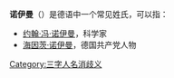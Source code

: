 '''诺伊曼'''（{{lang-de|Neumann}}）是德语中一个常见姓氏，可以指：
*[[约翰·冯·诺伊曼|约翰·冯·诺伊曼]]，科学家
*[[海因茨·诺伊曼|海因茨·诺伊曼]]，德国共产党人物

{{disamb}}
[[Category:三字人名消歧义|Category:三字人名消歧义]]
